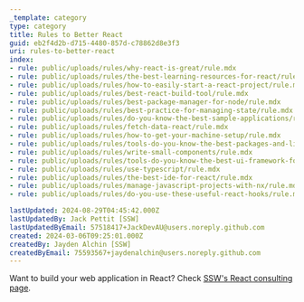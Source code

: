 ```yaml
---
_template: category
type: category
title: Rules to Better React
guid: eb2f4d2b-d715-4480-857d-c78862d8e3f3
uri: rules-to-better-react
index:
- rule: public/uploads/rules/why-react-is-great/rule.mdx
- rule: public/uploads/rules/the-best-learning-resources-for-react/rule.mdx
- rule: public/uploads/rules/how-to-easily-start-a-react-project/rule.mdx
- rule: public/uploads/rules/best-react-build-tool/rule.mdx
- rule: public/uploads/rules/best-package-manager-for-node/rule.mdx
- rule: public/uploads/rules/best-practice-for-managing-state/rule.mdx
- rule: public/uploads/rules/do-you-know-the-best-sample-applications/rule.mdx
- rule: public/uploads/rules/fetch-data-react/rule.mdx
- rule: public/uploads/rules/how-to-get-your-machine-setup/rule.mdx
- rule: public/uploads/rules/tools-do-you-know-the-best-packages-and-libraries-to-use-with-react/rule.mdx
- rule: public/uploads/rules/write-small-components/rule.mdx
- rule: public/uploads/rules/tools-do-you-know-the-best-ui-framework-for-react/rule.mdx
- rule: public/uploads/rules/use-typescript/rule.mdx
- rule: public/uploads/rules/the-best-ide-for-react/rule.mdx
- rule: public/uploads/rules/manage-javascript-projects-with-nx/rule.mdx
- rule: public/uploads/rules/do-you-use-these-useful-react-hooks/rule.mdx

lastUpdated: 2024-08-29T04:45:42.000Z
lastUpdatedBy: Jack Pettit [SSW]
lastUpdatedByEmail: 57518417+JackDevAU@users.noreply.github.com
created: 2024-03-06T09:25:01.000Z
createdBy: Jayden Alchin [SSW]
createdByEmail: 75593567+jaydenalchin@users.noreply.github.com
---
```


Want to build your web application in React? Check [SSW's React consulting page](https://ssw.com.au/consulting/react).
